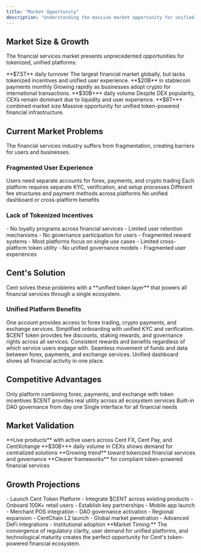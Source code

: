 ```yaml
---
title: "Market Opportunity"
description: "Understanding the massive market opportunity for unified financial infrastructure"
---
```


## Market Size & Growth

The financial services market presents unprecedented opportunities for tokenized, unified platforms:

<CardGroup cols={2}>
  <Card title="Forex Market" icon="shop">
    **$7.5T** daily turnover The largest financial market globally, but lacks
    tokenized incentives and unified user experience.
  </Card>
  <Card title="Crypto Payments" icon="credit-card">
    **$20B** in stablecoin payments monthly Growing rapidly as businesses adopt
    crypto for international transactions.
  </Card>
  <Card title="Centralized Exchanges" icon="rotate">
    **$30B+** daily volume Despite DEX popularity, CEXs remain dominant due to
    liquidity and user experience.
  </Card>
  <Card title="Total Addressable Market" icon="globe">
    **$8T+** combined market size Massive opportunity for unified token-powered
    financial infrastructure.
  </Card>
</CardGroup>

## Current Market Problems

<Warning>
  The financial services industry suffers from fragmentation, creating barriers
  for users and businesses.
</Warning>

### Fragmented User Experience

<Columns cols={2}>
  <Card title="Multiple Platforms" icon="puzzle">
    Users need separate accounts for forex, payments, and crypto trading
  </Card>
  <Card title="Complex Onboarding" icon="user-plus">
    Each platform requires separate KYC, verification, and setup processes
  </Card>
  <Card title="Inconsistent Fees" icon="money-bill-wave">
    Different fee structures and payment methods across platforms
  </Card>
  <Card title="Limited Integration" icon="link">
    No unified dashboard or cross-platform benefits
  </Card>
</Columns>

### Lack of Tokenized Incentives

<AccordionGroup>
  <Accordion title="Traditional Finance Limitations" icon="piggy-bank">
    - No loyalty programs across financial services - Limited user retention
    mechanisms - No governance participation for users - Fragmented reward
    systems
  </Accordion>

  <Accordion title="Crypto Platform Gaps" icon="coins">
    - Most platforms focus on single use cases - Limited cross-platform token
    utility - No unified governance models - Fragmented user experiences
  </Accordion>
</AccordionGroup>

## Cent's Solution

<Info>
  Cent solves these problems with a **unified token layer** that powers all
  financial services through a single ecosystem.
</Info>

### Unified Platform Benefits

<Steps>
  <Step title="Single Account Access">
    One account provides access to forex trading, crypto payments, and exchange
    services.
    <Check>Simplified onboarding with unified KYC and verification.</Check>
  </Step>

  <Step title="Token-Powered Incentives">
    $CENT token provides fee discounts, staking rewards, and governance rights
    across all services.
    <Check>
      Consistent rewards and benefits regardless of which service users engage
      with.
    </Check>
  </Step>

  <Step title="Cross-Platform Integration">
    Seamless movement of funds and data between forex, payments, and exchange
    services.
    <Check>Unified dashboard shows all financial activity in one place.</Check>
  </Step>
</Steps>

## Competitive Advantages

<CardGroup cols={2}>
  <Card title="Comprehensive Solution" icon="check">
    Only platform combining forex, payments, and exchange with token incentives
  </Card>
  <Card title="Token Utility" icon="coins">
    $CENT provides real utility across all ecosystem services
  </Card>
  <Card title="Governance Ready" icon="building-columns">
    Built-in DAO governance from day one
  </Card>
  <Card title="Unified UX" icon="users">
    Single interface for all financial needs
  </Card>
</CardGroup>

## Market Validation

<Columns cols={2}>
  <Card title="Existing User Base" icon="users">
    **Live products** with active users across Cent FX, Cent Pay, and
    CentXchange
  </Card>
  <Card title="Proven Demand" icon="hand">
    **$30B+** daily volume in CEXs shows demand for centralized solutions
  </Card>
  <Card title="Token Adoption" icon="coins">
    **Growing trend** toward tokenized financial services and governance
  </Card>
  <Card title="Regulatory Clarity" icon="scale-balanced">
    **Clearer frameworks** for compliant token-powered financial services
  </Card>
</Columns>

## Growth Projections

<AccordionGroup>
  <Accordion title="Short-term (2025-2026)" icon="calendar">
    - Launch Cent Token Platform - Integrate $CENT across existing products -
    Onboard 100K+ retail users - Establish key partnerships
  </Accordion>

  <Accordion title="Medium-term (2026-2027)" icon="calendar">
    - Mobile app launch - Merchant POS integration - DAO governance activation -
    Regional expansion
  </Accordion>

  <Accordion title="Long-term (2027+)" icon="calendar">
    - CentChain L2 launch - Global market penetration - Advanced DeFi
    integrations - Institutional adoption
  </Accordion>
</AccordionGroup>

<Tip>
  **Market Timing:** The convergence of regulatory clarity, user demand for
  unified platforms, and technological maturity creates the perfect opportunity
  for Cent's token-powered financial ecosystem.
</Tip>
